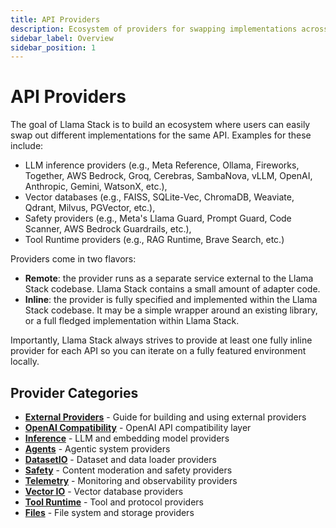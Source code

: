 ```yaml
---
title: API Providers
description: Ecosystem of providers for swapping implementations across the same API
sidebar_label: Overview
sidebar_position: 1
---
```


# API Providers

The goal of Llama Stack is to build an ecosystem where users can easily swap out different implementations for the same API. Examples for these include:
- LLM inference providers (e.g., Meta Reference, Ollama, Fireworks, Together, AWS Bedrock, Groq, Cerebras, SambaNova, vLLM, OpenAI, Anthropic, Gemini, WatsonX, etc.),
- Vector databases (e.g., FAISS, SQLite-Vec, ChromaDB, Weaviate, Qdrant, Milvus, PGVector, etc.),
- Safety providers (e.g., Meta's Llama Guard, Prompt Guard, Code Scanner, AWS Bedrock Guardrails, etc.),
- Tool Runtime providers (e.g., RAG Runtime, Brave Search, etc.)

Providers come in two flavors:
- **Remote**: the provider runs as a separate service external to the Llama Stack codebase. Llama Stack contains a small amount of adapter code.
- **Inline**: the provider is fully specified and implemented within the Llama Stack codebase. It may be a simple wrapper around an existing library, or a full fledged implementation within Llama Stack.

Importantly, Llama Stack always strives to provide at least one fully inline provider for each API so you can iterate on a fully featured environment locally.

## Provider Categories

- **[External Providers](./external/)** - Guide for building and using external providers
- **[OpenAI Compatibility](./openai)** - OpenAI API compatibility layer
- **[Inference](./inference/)** - LLM and embedding model providers
- **[Agents](./agents/)** - Agentic system providers
- **[DatasetIO](./datasetio/)** - Dataset and data loader providers
- **[Safety](./safety/)** - Content moderation and safety providers
- **[Telemetry](./telemetry/)** - Monitoring and observability providers
- **[Vector IO](./vector-io/)** - Vector database providers
- **[Tool Runtime](./tool-runtime/)** - Tool and protocol providers
- **[Files](./files/)** - File system and storage providers
